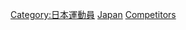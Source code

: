{{parent category}}
{{Commonscat|Olympic sportspeople from Japan}}

[[Category:日本運動員|Category:日本運動員]]
[[Category:各國奧運運動員|Japan]]
[[Category:奧林匹克運動會日本代表團|Competitors]]
